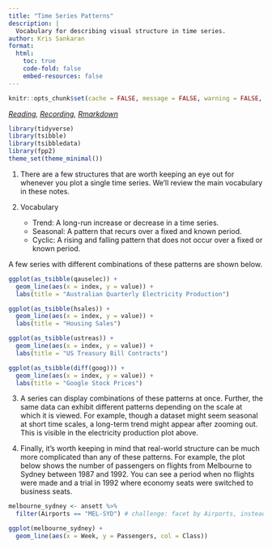 ```yaml
---
title: "Time Series Patterns"
description: |
  Vocabulary for describing visual structure in time series.
author: Kris Sankaran
format:
  html:
    toc: true
    code-fold: false
    embed-resources: false
---
```



```r
knitr::opts_chunk$set(cache = FALSE, message = FALSE, warning = FALSE, echo = TRUE)
```

_[Reading](https://otexts.com/fpp3/tspatterns.html), [Recording](https://mediaspace.wisc.edu/media/Week%206%20%5B2%5D%20Time%20Series%20Patterns/1_i43mqixm), [Rmarkdown](https://github.com/krisrs1128/stat436_s24/blob/main/notes/2024-12-27-week06-02.Rmd)_

```r
library(tidyverse)
library(tsibble)
library(tsibbledata)
library(fpp2)
theme_set(theme_minimal())
```

1. There are a few structures that are worth keeping an eye out for whenever you
plot a single time series. We’ll review the main vocabulary in these notes.

2. Vocabulary

	* Trend: A long-run increase or decrease in a time series.
	* Seasonal: A pattern that recurs over a fixed and known period.
	* Cyclic: A rising and falling pattern that does not occur over a fixed or known period.

A few series with different combinations of these patterns are shown below.

```r
ggplot(as_tsibble(qauselec)) +
  geom_line(aes(x = index, y = value)) +
  labs(title = "Australian Quarterly Electricity Production")

ggplot(as_tsibble(hsales)) +
  geom_line(aes(x = index, y = value)) +
  labs(title = "Housing Sales")

ggplot(as_tsibble(ustreas)) +
  geom_line(aes(x = index, y = value)) +
  labs(title = "US Treasury Bill Contracts")

ggplot(as_tsibble(diff(goog))) +
  geom_line(aes(x = index, y = value)) +
  labs(title = "Google Stock Prices")
```
	
3. A series can display combinations of these patterns at once. Further, the
same data can exhibit different patterns depending on the scale at which it is
viewed. For example, though a dataset might seem seasonal at short time scales,
a long-term trend might appear after zooming out. This is visible in the
electricity production plot above.

4. Finally, it's worth keeping in mind that real-world structure can be much more complicated than any of these patterns. For example, the plot below shows the number of passengers on flights from Melbourne to Sydney between 1987 and 1992. You can see a period when no flights were made and a trial in 1992 where economy seats were switched to business seats.

```r
melbourne_sydney <- ansett %>%
  filter(Airports == "MEL-SYD") # challenge: facet by Airports, instead of filtering

ggplot(melbourne_sydney) +
  geom_line(aes(x = Week, y = Passengers, col = Class))
```
